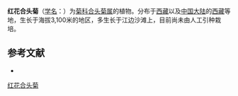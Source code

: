 {{Speciesbox
| name = 红花合头菊
| status = 
| status_system = 
| image = 
| genus = Syncalathium
| species = roseum
| authority = Ling in Act.
}}

'''红花合头菊'''（[[学名|学名]]：{{lang|la|''Syncalathium roseum''}}）为[[菊科|菊科]][[合头菊属|合头菊属]]的植物。分布于[[西藏|西藏]]以及[[中国大陆|中国大陆]]的[[西藏|西藏]]等地，生长于海拔3,100米的地区，多生长于江边沙滩上，目前尚未由人工引种栽培。

== 参考文献 ==
<div class="references-small">
* {{cite web| url =http://www.bioinfo.cn/db05/KmzwSpecies.php?action=view&id=5618| title =红花合头菊| work =《中国高等植物数据库全库》| publisher =中国科学院微生物研究所| author =昆明植物研究所| accessdate =2009-02-25| deadurl =yes| archiveurl =https://web.archive.org/web/20160305044309/http://www.bioinfo.cn/db05/KmzwSpecies.php?action=view&id=5618| archivedate =2016-03-05}}
</div>
{{Taxonbar|from=Q15231922}}

[[Category:合头菊属|红花合头菊]]


{{植物小作品}}